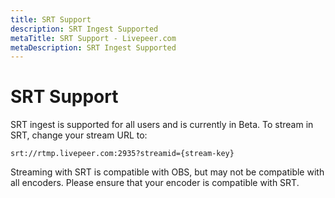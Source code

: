 ```yaml
---
title: SRT Support
description: SRT Ingest Supported
metaTitle: SRT Support - Livepeer.com
metaDescription: SRT Ingest Supported
---
```


# SRT Support

SRT ingest is supported for all users and is currently in Beta. To stream in SRT, change your stream URL to:

`srt://rtmp.livepeer.com:2935?streamid={stream-key}`

Streaming with SRT is compatible with OBS, but may not be compatible with all encoders. Please ensure that your encoder is compatible with SRT. 

